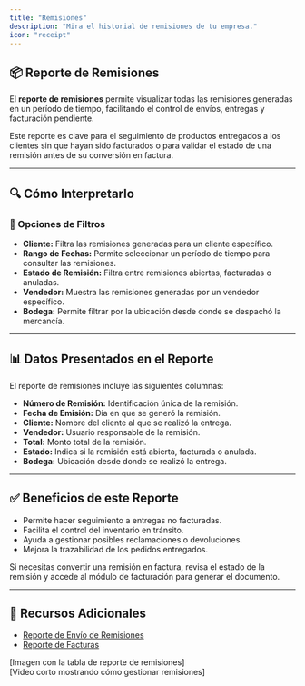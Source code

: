 ```yaml
---
title: "Remisiones"
description: "Mira el historial de remisiones de tu empresa."
icon: "receipt"
---
```



## 📦 Reporte de Remisiones  

El **reporte de remisiones** permite visualizar todas las remisiones generadas en un período de tiempo, facilitando el control de envíos, entregas y facturación pendiente.

<Info>
Este reporte es clave para el seguimiento de productos entregados a los clientes sin que hayan sido facturados o para validar el estado de una remisión antes de su conversión en factura.
</Info>

---

## 🔍 Cómo Interpretarlo  

### 🔹 Opciones de Filtros  

- **Cliente:** Filtra las remisiones generadas para un cliente específico.  
- **Rango de Fechas:** Permite seleccionar un período de tiempo para consultar las remisiones.  
- **Estado de Remisión:** Filtra entre remisiones abiertas, facturadas o anuladas.  
- **Vendedor:** Muestra las remisiones generadas por un vendedor específico.  
- **Bodega:** Permite filtrar por la ubicación desde donde se despachó la mercancía.  

---

## 📊 Datos Presentados en el Reporte  

El reporte de remisiones incluye las siguientes columnas:

- **Número de Remisión:** Identificación única de la remisión.  
- **Fecha de Emisión:** Día en que se generó la remisión.  
- **Cliente:** Nombre del cliente al que se realizó la entrega.  
- **Vendedor:** Usuario responsable de la remisión.  
- **Total:** Monto total de la remisión.  
- **Estado:** Indica si la remisión está abierta, facturada o anulada.  
- **Bodega:** Ubicación desde donde se realizó la entrega.  

---

## ✅ Beneficios de este Reporte  

- Permite hacer seguimiento a entregas no facturadas.  
- Facilita el control del inventario en tránsito.  
- Ayuda a gestionar posibles reclamaciones o devoluciones.  
- Mejora la trazabilidad de los pedidos entregados.  

<Tip>
Si necesitas convertir una remisión en factura, revisa el estado de la remisión y accede al módulo de facturación para generar el documento.
</Tip>

---

## 🔗 Recursos Adicionales  

- [Reporte de Envío de Remisiones](https://ayuda.gestoru.com/reportes/reportes-ventas/envio-remisiones)  
- [Reporte de Facturas](https://ayuda.gestoru.com/reportes/reportes-ventas/facturas)  

[Imagen con la tabla de reporte de remisiones]  
[Video corto mostrando cómo gestionar remisiones]  
